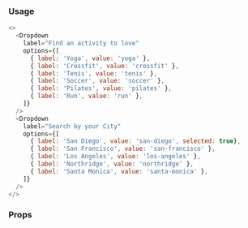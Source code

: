 ### Usage

```javascript type=expo
<>
  <Dropdown
    label="Find an activity to love"
    options={[
      { label: 'Yoga', value: 'yoga' },
      { label: 'Crossfit', value: 'crossfit' },
      { label: 'Tenis', value: 'tenis' },
      { label: 'Soccer', value: 'soccer' },
      { label: 'Pilates', value: 'pilates' },
      { label: 'Run', value: 'run' },
    ]}
  />
  <Dropdown
    label="Search by your City"
    options={[
      { label: 'San Diego', value: 'san-diego', selected: true},
      { label: 'San Francisco', value: 'san-francisco' },
      { label: 'Los Angeles', value: 'los-angeles' },
      { label: 'Northridge', value: 'northridge' },
      { label: 'Santa Monica', value: 'santa-monica' },
    ]}
  />
</>
```

### Props

<PropsTable component="Dropdown" platform="native" />
